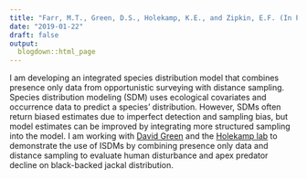 ```yaml
---
title: "Farr, M.T., Green, D.S., Holekamp, K.E., and Zipkin, E.F. (In Prep) Integrating distance sampling with presence only data."
date: "2019-01-22"
draft: false
output:
  blogdown::html_page
---
```


I am developing an integrated species distribution model that combines presence only data from opportunistic surveying with distance sampling. Species distribution modeling (SDM) uses ecological covariates and occurrence data to predict a species' distribution. However, SDMs often return biased estimates due to imperfect detection and sampling bias, but model estimates can be improved by integrating more structured sampling into the model. I am working with [David Green](http://inr.oregonstate.edu/people/david-green) and the [Holekamp lab](http://www.holekamplab.org/) to demonstrate the use of ISDMs by combining presence only data and distance sampling to evaluate human disturbance and apex predator decline on black-backed jackal distribution.